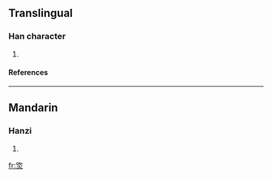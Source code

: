 ==Translingual==
===Han character===
{{Han char|rn=86|rad=火|as=07|sn=11|four=|canj=口人火 (ROF)}}
# {{defn|Han|sort=火07}}
====References====
{{Han ref|kx=0672.110|dkj=19066|hdz=32204.110|uh=7101|ud=28929}}

----
==Mandarin==
===Hanzi===
{{cmn-hanzi|pin=[[x]] (xi)|wg=<sup>i</sup>}}
# {{defn|Mandarin}}

[[fr:焁]]